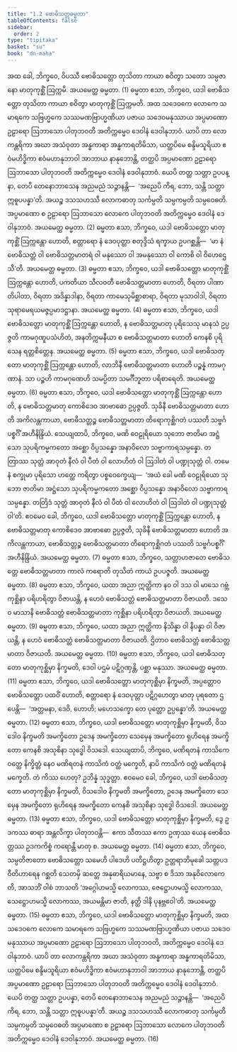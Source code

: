 ```yaml
---
title: "1.2 ဗောဓိသတ္တဓမ္မတာ"
tableOfContents: false
sidebar:
  order: 2
type: "tipitaka"
basket: "su"
book: "dn-maha"
---
```



<DynamicBreadcrumb />

<Division number="17" book="dn-maha" e="ch" v="7" p="10">

<Paragraph number="34" book="dn-maha">
အထ ခေါ, ဘိက္ခဝေ, ဝိပဿီ ဗောဓိသတ္တော တုသိတာ ကာယာ စဝိတွာ သတော သမ္ပဇာနော မာတုကုစ္ဆိံ ဩက္ကမိ. အယမေတ္ထ ဓမ္မတာ. (1)
</Paragraph>

</Division>
<Division number="18" book="dn-maha" e="ch" v="7" p="10">

<Paragraph number="35" book="dn-maha">
ဓမ္မတာ ဧသာ, ဘိက္ခဝေ, ယဒါ ဗောဓိသတ္တော တုသိတာ ကာယာ စဝိတွာ မာတုကုစ္ဆိံ ဩက္ကမတိ. အထ သဒေဝကေ လောကေ သမာရကေ သဗြဟ္မကေ သဿမဏဗြာဟ္မဏိယာ ပဇာယ သဒေဝမနုဿာယ အပ္ပမာဏော ဥဠာရော ဩဘာသော ပါတုဘဝတိ အတိက္ကမ္မေဝ ဒေဝါနံ ဒေဝါနုဘာဝံ. ယာပိ တာ လောကန္တရိကာ အဃာ အသံဝုတာ အန္ဓကာရာ အန္ဓကာရတိမိသာ, ယတ္ထပိမေ စန္ဒိမသူရိယာ ဧဝံမဟိဒ္ဓိကာ ဧဝံမဟာနုဘာဝါ အာဘာယ နာနုဘောန္တိ, တတ္ထပိ အပ္ပမာဏော ဥဠာရော ဩဘာသော ပါတုဘဝတိ အတိက္ကမ္မေဝ ဒေဝါနံ ဒေဝါနုဘာဝံ. ယေပိ တတ္ထ သတ္တာ ဥပပန္နာ, တေပိ တေနောဘာသေန အညမညံ သဉ္ဇာနန္တိ—  ‘အညေပိ ကိရ, ဘော, သန္တိ သတ္တာ ဣဓူပပန္နာ’တိ. အယဉ္စ ဒသသဟဿီ လောကဓာတု သင်္ကမ္ပတိ သမ္ပကမ္ပတိ သမ္ပဝေဓတိ. အပ္ပမာဏော စ ဥဠာရော ဩဘာသော လောကေ ပါတုဘဝတိ အတိက္ကမ္မေဝ ဒေဝါနံ ဒေဝါနုဘာဝံ. အယမေတ္ထ ဓမ္မတာ. (2)
</Paragraph>

</Division>
<Division number="19" book="dn-maha" e="ch" v="7" p="11">

<Paragraph number="36" book="dn-maha">
ဓမ္မတာ ဧသာ, ဘိက္ခဝေ, ယဒါ ဗောဓိသတ္တော မာတုကုစ္ဆိံ ဩက္ကန္တော ဟောတိ, စတ္တာရော နံ ဒေဝပုတ္တာ စတုဒ္ဒိသံ ရက္ခာယ ဥပဂစ္ဆန္တိ—  ‘မာ နံ ဗောဓိသတ္တံ ဝါ ဗောဓိသတ္တမာတရံ ဝါ မနုဿော ဝါ အမနုဿော ဝါ ကောစိ ဝါ ဝိဟေဌေသီ’တိ. အယမေတ္ထ ဓမ္မတာ. (3)
</Paragraph>

</Division>
<Division number="20" book="dn-maha" e="ch" v="7" p="11">

<Paragraph number="37" book="dn-maha">
ဓမ္မတာ ဧသာ, ဘိက္ခဝေ, ယဒါ ဗောဓိသတ္တော မာတုကုစ္ဆိံ ဩက္ကန္တော ဟောတိ, ပကတိယာ သီလဝတီ ဗောဓိသတ္တမာတာ ဟောတိ, ဝိရတာ ပါဏာတိပါတာ, ဝိရတာ အဒိန္နာဒါနာ, ဝိရတာ ကာမေသုမိစ္ဆာစာရာ, ဝိရတာ မုသာဝါဒါ, ဝိရတာ သုရာမေရယမဇ္ဇပ္ပမာဒဋ္ဌာနာ. အယမေတ္ထ ဓမ္မတာ. (4)
</Paragraph>

</Division>
<Division number="21" book="dn-maha" e="ch" v="7" p="11">

<Paragraph number="38" book="dn-maha">
ဓမ္မတာ ဧသာ, ဘိက္ခဝေ, ယဒါ ဗောဓိသတ္တော မာတုကုစ္ဆိံ ဩက္ကန္တော ဟောတိ, န ဗောဓိသတ္တမာတု ပုရိသေသု မာနသံ ဥပ္ပဇ္ဇတိ ကာမဂုဏူပသံဟိတံ, အနတိက္ကမနီယာ စ ဗောဓိသတ္တမာတာ ဟောတိ ကေနစိ ပုရိသေန ရတ္တစိတ္တေန. အယမေတ္ထ ဓမ္မတာ. (5)
</Paragraph>

</Division>
<Division number="22" book="dn-maha" e="ch" v="7" p="11">

<Paragraph number="39" book="dn-maha">
ဓမ္မတာ ဧသာ, ဘိက္ခဝေ, ယဒါ ဗောဓိသတ္တော မာတုကုစ္ဆိံ ဩက္ကန္တော ဟောတိ, လာဘိနီ ဗောဓိသတ္တမာတာ ဟောတိ ပဉ္စန္နံ ကာမဂုဏာနံ. သာ ပဉ္စဟိ ကာမဂုဏေဟိ သမပ္ပိတာ သမင်္ဂီဘူတာ ပရိစာရေတိ. အယမေတ္ထ ဓမ္မတာ. (6)
</Paragraph>

</Division>
<Division number="23" book="dn-maha" e="ch" v="7" p="11">

<Paragraph number="40" book="dn-maha">
ဓမ္မတာ ဧသာ, ဘိက္ခဝေ, ယဒါ ဗောဓိသတ္တော မာတုကုစ္ဆိံ ဩက္ကန္တော ဟောတိ, န ဗောဓိသတ္တမာတု ကောစိဒေဝ အာဗာဓော ဥပ္ပဇ္ဇတိ. သုခိနီ ဗောဓိသတ္တမာတာ ဟောတိ အကိလန္တကာယာ, ဗောဓိသတ္တဉ္စ ဗောဓိသတ္တမာတာ တိရောကုစ္ဆိဂတံ ပဿတိ သဗ္ဗင်္ဂပစ္စင်္ဂိံ အဟီနိန္ဒြိယံ. သေယျထာပိ, ဘိက္ခဝေ, မဏိ ဝေဠုရိယော သုဘော ဇာတိမာ အဋ္ဌံသော သုပရိကမ္မကတော အစ္ဆော ဝိပ္ပသန္နော အနာဝိလော သဗ္ဗာကာရသမ္ပန္နော. တတြာဿ သုတ္တံ အာဝုတံ နီလံ ဝါ ပီတံ ဝါ လောဟိတံ ဝါ ဩဒါတံ ဝါ ပဏ္ဍုသုတ္တံ ဝါ. တမေနံ စက္ခုမာ ပုရိသော ဟတ္ထေ ကရိတွာ ပစ္စဝေက္ခေယျ—  ‘အယံ ခေါ မဏိ ဝေဠုရိယော သုဘော ဇာတိမာ အဋ္ဌံသော သုပရိကမ္မကတော အစ္ဆော ဝိပ္ပသန္နော အနာဝိလော သဗ္ဗာကာရသမ္ပန္နော. တတြိဒံ သုတ္တံ အာဝုတံ နီလံ ဝါ ပီတံ ဝါ လောဟိတံ ဝါ ဩဒါတံ ဝါ ပဏ္ဍုသုတ္တံ ဝါ’တိ. ဧဝမေဝ ခေါ, ဘိက္ခဝေ, ယဒါ ဗောဓိသတ္တော မာတုကုစ္ဆိံ ဩက္ကန္တော ဟောတိ, န ဗောဓိသတ္တမာတု ကောစိဒေဝ အာဗာဓော ဥပ္ပဇ္ဇတိ, သုခိနီ ဗောဓိသတ္တမာတာ ဟောတိ အကိလန္တကာယာ, ဗောဓိသတ္တဉ္စ ဗောဓိသတ္တမာတာ တိရောကုစ္ဆိဂတံ ပဿတိ သဗ္ဗင်္ဂပစ္စင်္ဂိံ အဟီနိန္ဒြိယံ. အယမေတ္ထ ဓမ္မတာ. (7)
</Paragraph>

</Division>
<Division number="24" book="dn-maha" e="ch" v="7" p="12">

<Paragraph number="41" book="dn-maha">
ဓမ္မတာ ဧသာ, ဘိက္ခဝေ, သတ္တာဟဇာတေ ဗောဓိသတ္တေ ဗောဓိသတ္တမာတာ ကာလံ ကရောတိ တုသိတံ ကာယံ ဥပပဇ္ဇတိ. အယမေတ္ထ ဓမ္မတာ. (8)
</Paragraph>

</Division>
<Division number="25" book="dn-maha" e="ch" v="7" p="12">

<Paragraph number="42" book="dn-maha">
ဓမ္မတာ ဧသာ, ဘိက္ခဝေ, ယထာ အညာ ဣတ္ထိကာ နဝ ဝါ ဒသ ဝါ မာသေ ဂဗ္ဘံ ကုစ္ဆိနာ ပရိဟရိတွာ ဝိဇာယန္တိ, န ဟေဝံ ဗောဓိသတ္တံ ဗောဓိသတ္တမာတာ ဝိဇာယတိ. ဒသေဝ မာသာနိ ဗောဓိသတ္တံ ဗောဓိသတ္တမာတာ ကုစ္ဆိနာ ပရိဟရိတွာ ဝိဇာယတိ. အယမေတ္ထ ဓမ္မတာ. (9)
</Paragraph>

</Division>
<Division number="26" book="dn-maha" e="ch" v="7" p="12">

<Paragraph number="43" book="dn-maha">
ဓမ္မတာ ဧသာ, ဘိက္ခဝေ, ယထာ အညာ ဣတ္ထိကာ နိသိန္နာ ဝါ နိပန္နာ ဝါ ဝိဇာယန္တိ, န ဟေဝံ ဗောဓိသတ္တံ ဗောဓိသတ္တမာတာ ဝိဇာယတိ. ဌိတာဝ ဗောဓိသတ္တံ ဗောဓိသတ္တမာတာ ဝိဇာယတိ. အယမေတ္ထ ဓမ္မတာ. (10)
</Paragraph>

</Division>
<Division number="27" book="dn-maha" e="ch" v="7" p="12">

<Paragraph number="44" book="dn-maha">
ဓမ္မတာ ဧသာ, ဘိက္ခဝေ, ယဒါ ဗောဓိသတ္တော မာတုကုစ္ဆိမှာ နိက္ခမတိ, ဒေဝါ ပဌမံ ပဋိဂ္ဂဏှန္တိ, ပစ္ဆာ မနုဿာ. အယမေတ္ထ ဓမ္မတာ. (11)
</Paragraph>

</Division>
<Division number="28" book="dn-maha" e="ch" v="7" p="12">

<Paragraph number="45" book="dn-maha">
ဓမ္မတာ ဧသာ, ဘိက္ခဝေ, ယဒါ ဗောဓိသတ္တော မာတုကုစ္ဆိမှာ နိက္ခမတိ, အပ္ပတ္တောဝ ဗောဓိသတ္တော ပထဝိံ ဟောတိ, စတ္တာရော နံ ဒေဝပုတ္တာ ပဋိဂ္ဂဟေတွာ မာတု ပုရတော ဌပေန္တိ—  ‘အတ္တမနာ, ဒေဝိ, ဟောဟိ; မဟေသက္ခော တေ ပုတ္တော ဥပ္ပန္နော’တိ. အယမေတ္ထ ဓမ္မတာ. (12)
</Paragraph>

</Division>
<Division number="29" book="dn-maha" e="ch" v="7" p="12">

<Paragraph number="46" book="dn-maha">
ဓမ္မတာ ဧသာ, ဘိက္ခဝေ, ယဒါ ဗောဓိသတ္တော မာတုကုစ္ဆိမှာ နိက္ခမတိ, ဝိသဒေါဝ နိက္ခမတိ အမက္ခိတော ဥဒေန အမက္ခိတော သေမှေန အမက္ခိတော ရုဟိရေန အမက္ခိတော ကေနစိ အသုစိနာ သုဒ္ဓေါ ဝိသဒေါ. သေယျထာပိ, ဘိက္ခဝေ, မဏိရတနံ ကာသိကေ ဝတ္ထေ နိက္ခိတ္တံ နေဝ မဏိရတနံ ကာသိကံ ဝတ္ထံ မက္ခေတိ, နာပိ ကာသိကံ ဝတ္ထံ မဏိရတနံ မက္ခေတိ. တံ ကိဿ ဟေတု? ဥဘိန္နံ သုဒ္ဓတ္တာ. ဧဝမေဝ ခေါ, ဘိက္ခဝေ, ယဒါ ဗောဓိသတ္တော မာတုကုစ္ဆိမှာ နိက္ခမတိ, ဝိသဒေါဝ နိက္ခမတိ အမက္ခိတော, ဥဒေန အမက္ခိတော သေမှေန အမက္ခိတော ရုဟိရေန အမက္ခိတော ကေနစိ အသုစိနာ သုဒ္ဓေါ ဝိသဒေါ. အယမေတ္ထ ဓမ္မတာ. (13)
</Paragraph>

</Division>
<Division number="30" book="dn-maha" e="ch" v="7" p="13">

<Paragraph number="47" book="dn-maha">
ဓမ္မတာ ဧသာ, ဘိက္ခဝေ, ယဒါ ဗောဓိသတ္တော မာတုကုစ္ဆိမှာ နိက္ခမတိ, ဒွေ ဥဒကဿ ဓာရာ အန္တလိက္ခာ ပါတုဘဝန္တိ—  ဧကာ သီတဿ ဧကာ ဥဏှဿ ယေန ဗောဓိသတ္တဿ ဥဒကကိစ္စံ ကရောန္တိ မာတု စ. အယမေတ္ထ ဓမ္မတာ. (14)
</Paragraph>

</Division>
<Division number="31" book="dn-maha" e="ch" v="7" p="13">

<Paragraph number="48" book="dn-maha">
ဓမ္မတာ ဧသာ, ဘိက္ခဝေ, သမ္ပတိဇာတော ဗောဓိသတ္တော သမေဟိ ပါဒေဟိ ပတိဋ္ဌဟိတွာ ဥတ္တရာဘိမုခေါ သတ္တပဒဝီတိဟာရေန ဂစ္ဆတိ သေတမှိ ဆတ္တေ အနုဓာရိယမာနေ, သဗ္ဗာ စ ဒိသာ အနုဝိလောကေတိ, အာသဘိံ ဝါစံ ဘာသတိ ‘အဂ္ဂေါဟမသ္မိ လောကဿ, ဇေဋ္ဌောဟမသ္မိ လောကဿ, သေဋ္ဌောဟမသ္မိ လောကဿ, အယမန္တိမာ ဇာတိ, နတ္ထိ ဒါနိ ပုနဗ္ဘဝေါ’တိ. အယမေတ္ထ ဓမ္မတာ. (15)
</Paragraph>

</Division>
<Division number="32" book="dn-maha" e="ch" v="7" p="13">

<Paragraph number="49" book="dn-maha">
ဓမ္မတာ ဧသာ, ဘိက္ခဝေ, ယဒါ ဗောဓိသတ္တော မာတုကုစ္ဆိမှာ နိက္ခမတိ, အထ သဒေဝကေ လောကေ သမာရကေ သဗြဟ္မကေ သဿမဏဗြာဟ္မဏိယာ ပဇာယ သဒေဝမနုဿာယ အပ္ပမာဏော ဥဠာရော ဩဘာသော ပါတုဘဝတိ, အတိက္ကမ္မေဝ ဒေဝါနံ ဒေဝါနုဘာဝံ. ယာပိ တာ လောကန္တရိကာ အဃာ အသံဝုတာ အန္ဓကာရာ အန္ဓကာရတိမိသာ, ယတ္ထပိမေ စန္ဒိမသူရိယာ ဧဝံမဟိဒ္ဓိကာ ဧဝံမဟာနုဘာဝါ အာဘာယ နာနုဘောန္တိ, တတ္ထပိ အပ္ပမာဏော ဥဠာရော ဩဘာသော ပါတုဘဝတိ အတိက္ကမ္မေဝ ဒေဝါနံ ဒေဝါနုဘာဝံ. ယေပိ တတ္ထ သတ္တာ ဥပပန္နာ, တေပိ တေနောဘာသေန အညမညံ သဉ္ဇာနန္တိ—  ‘အညေပိ ကိရ, ဘော, သန္တိ သတ္တာ ဣဓူပပန္နာ’တိ. အယဉ္စ ဒသသဟဿီ လောကဓာတု သင်္ကမ္ပတိ သမ္ပကမ္ပတိ သမ္ပဝေဓတိ အပ္ပမာဏော စ ဥဠာရော ဩဘာသော လောကေ ပါတုဘဝတိ အတိက္ကမ္မေဝ ဒေဝါနံ ဒေဝါနုဘာဝံ. အယမေတ္ထ ဓမ္မတာ. (16)
</Paragraph>
</Division>